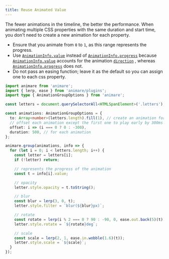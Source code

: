 ```yaml
---
title: Reuse Animated Value
---
```



The fewer animations in the timeline, the better the performance. When animating multiple CSS properties with the same duration and start time, you don't need to create a new animation for each property.

- Ensure that you animate from `0` to `1`, as this range represents the progress.
- Use [`AnimationInfo.value`](/animare/api/objects/animationinfo#value) instead of [`AnimationInfo.progress`](/animare/api/objects/animationinfo#progress) because [`AnimationInfo.value`](/animare/api/objects/animationinfo#value) accounts for the animation [`direction`](/animare/api/objects/animationoptions#direction) , whereas [`AnimationInfo.progress`](/animare/api/objects/animationinfo#progress) does not.
- Do not pass an easing function; leave it as the default so you can assign one to each css property.

<Example client:idle />

```ts title="example" frame="terminal"
import animare from 'animare';
import { lerp, ease } from 'animare/plugins';
import type { AnimationGroupOptions } from 'animare';

const letters = document.querySelectorAll<HTMLSpanElement>('.letters');

const animations: AnimationGroupOptions = {
  to: Array<number>(letters.length).fill(1), // create an animation for each element
  // offset each animation except the first one to play early by 300ms
  offset: i => (i === 0 ? 0 : -300),
  duration: 500, // for each animation
};

animare.group(animations, info => {
  for (let i = 0; i < letters.length; i++) {
    const letter = letters[i];
    if (!letter) return;

    // represents the progress of the animation
    const t = info[i].value;

    // opacity
    letter.style.opacity = t.toString();

    // blur
    const blur = lerp(3, 0, t);
    letter.style.filter = `blur(${blur}px)`;

    // rotate
    const rotate = lerp(i % 2 === 0 ? 90 : -90, 0, ease.out.back(5)(t));
    letter.style.rotate = `${rotate}deg`;

    // scale
    const scale = lerp(2, 1, ease.in.wobble(1.6)(t));
    letter.style.scale = `${scale}`;
  }
});
```
